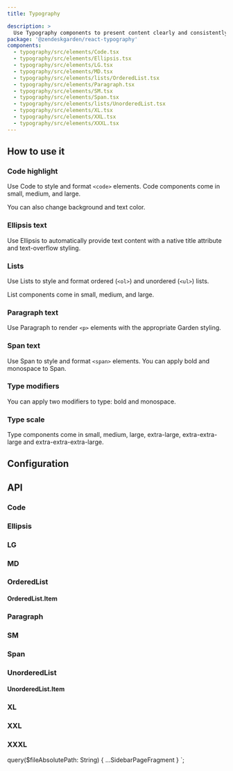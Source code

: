 ```yaml
---
title: Typography

description: >
  Use Typography components to present content clearly and consistently on the page.
package: '@zendeskgarden/react-typography'
components:
  - typography/src/elements/Code.tsx
  - typography/src/elements/Ellipsis.tsx
  - typography/src/elements/LG.tsx
  - typography/src/elements/MD.tsx
  - typography/src/elements/lists/OrderedList.tsx
  - typography/src/elements/Paragraph.tsx
  - typography/src/elements/SM.tsx
  - typography/src/elements/Span.tsx
  - typography/src/elements/lists/UnorderedList.tsx
  - typography/src/elements/XL.tsx
  - typography/src/elements/XXL.tsx
  - typography/src/elements/XXXL.tsx
---
```


## How to use it

### Code highlight

Use Code to style and format `<code>` elements. Code components come in small, medium, and large.


<CodeExample code={CodeSizeCode}>
  <CodeSize />
</CodeExample>

You can also change background and text color.


<CodeExample code={CodeColorCode}>
  <CodeColor />
</CodeExample>

### Ellipsis text

Use Ellipsis to automatically provide text content with a native title attribute and text-overflow
styling.


<CodeExample code={EllipsisCode}>
  <Ellipsis />
</CodeExample>

### Lists

Use Lists to style and format ordered (`<ol>`) and unordered (`<ul>`) lists.


<CodeExample code={ListsCode}>
  <Lists />
</CodeExample>

List components come in small, medium, and large.


<CodeExample code={ListSize}>
  <ListSize />
</CodeExample>

### Paragraph text

Use Paragraph to render `<p>` elements with the appropriate Garden styling.


<CodeExample code={ParagraphCode}>
  <Paragraph />
</CodeExample>

### Span text

Use Span to style and format `<span>` elements. You can apply bold and monospace to Span.


<CodeExample code={SpanCode}>
  <Span />
</CodeExample>

### Type modifiers

You can apply two modifiers to type: bold and monospace.


<CodeExample code={ModifiersCode}>
  <Modifiers />
</CodeExample>

### Type scale

Type components come in small, medium, large, extra-large, extra-extra-large and
extra-extra-extra-large.


<CodeExample code={TypeScaleCode}>
  <TypeScale />
</CodeExample>

## Configuration

<Configuration reactPackage={props.data.mdx.package} components={props.data.mdx.components} />

## API

### Code

<PropSheet components={props.data.mdx.components} componentName="code" />

### Ellipsis

<PropSheet components={props.data.mdx.components} componentName="ellipsis" />

### LG

<PropSheet components={props.data.mdx.components} componentName="lg" />

### MD

<PropSheet components={props.data.mdx.components} componentName="md" />

### OrderedList

<PropSheet components={props.data.mdx.components} componentName="orderedlist" />

#### OrderedList.Item

### Paragraph

<PropSheet components={props.data.mdx.components} componentName="paragraph" />

### SM

<PropSheet components={props.data.mdx.components} componentName="sm" />

### Span

<PropSheet components={props.data.mdx.components} componentName="span" />

### UnorderedList

<PropSheet components={props.data.mdx.components} componentName="unorderedlist" />

#### UnorderedList.Item

### XL

<PropSheet components={props.data.mdx.components} componentName="xl" />

### XXL

<PropSheet components={props.data.mdx.components} componentName="xxl" />

### XXXL

<PropSheet components={props.data.mdx.components} componentName="xxxl" />


  query($fileAbsolutePath: String) {
    ...SidebarPageFragment
  }
`;
